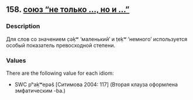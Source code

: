 ## 158. <a href =  'https://agricolamz.github.io/The_Circassian_Isoglosses_Database/158.html'>союз "не только ..., но и ..."</a>
### Description

Для слов со значением c̣əḳʷ ‘маленький’ и ṭeḳʷ ‘немного’ используется особый показатель превосходной степени.

### Values
There are the following value for each idiom:

* SWC  pʰaḳʷepəŝ [Ситимова 2004: 117] (Вторая клауза оформлена эмфатическим -ba.)

